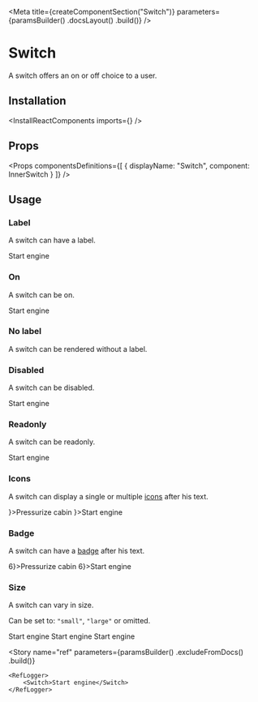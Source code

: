 
<Meta
    title={createComponentSection("Switch")}
    parameters={paramsBuilder()
        .docsLayout(<ReactComponentsLayout sourcePath="/packages/react-components/src/toggle/src" />)
        .build()}
/>

# Switch

A switch offers an on or off choice to a user.

## Installation

<InstallReactComponents imports={<Imports />} />

## Props

<Props
    componentsDefinitions={[
        { displayName: "Switch", component: InnerSwitch }
    ]}
/>

## Usage

### Label

A switch can have a label.

<Preview>
    <Story name="label">
        <Switch>Start engine</Switch>
    </Story>
</Preview>

### On

A switch can be on.

<Preview>
    <Story name="on">
        <Switch defaultOn>Start engine</Switch>
    </Story>
</Preview>


### No label

A switch can be rendered without a label.

<Preview>
    <Story name="no label">
        <Switch />
    </Story>
</Preview>

### Disabled

A switch can be disabled.

<Preview>
    <Story name="disabled">
        <Switch disabled>Start engine</Switch>
    </Story>
</Preview>

### Readonly

A switch can be readonly.

<Preview>
    <Story name="readonly">
        <Switch readOnly>Start engine</Switch>
    </Story>
</Preview>

### Icons

A switch can display a single or multiple [icons](?path=/docs/materials-icons--page) after his text.

<Preview>
    <Story name="icons">
        <Inline>
            <Switch icon={<LightbulbIcon />}>Pressurize cabin</Switch>
            <Switch icon={<IconGroup><LightbulbIcon /><InfoIcon /></IconGroup>}>Start engine</Switch>
        </Inline>
    </Story>
</Preview>

### Badge

A switch can have a [badge](?path=/docs/components-badge--default-story) after his text.

<Preview>
    <Story name="badge">
        <Inline>
            <Switch badge={<Badge>6</Badge>}>Pressurize cabin</Switch>
            <Switch badge={<Badge variant="inline">6</Badge>}>Start engine</Switch>
        </Inline>
    </Story>
</Preview>

### Size

A switch can vary in size.

Can be set to: `"small"`, `"large"` or omitted.

<Preview>
    <Story name="size">
        <Inline align="end">
            <Switch size="small">Start engine</Switch>
            <Switch>Start engine</Switch>
            <Switch size="large">Start engine</Switch>
        </Inline>
    </Story>
</Preview>

<Story
    name="ref"
    parameters={paramsBuilder()
        .excludeFromDocs()
        .build()}
>
    <RefLogger>
        <Switch>Start engine</Switch>
    </RefLogger>
</Story>

